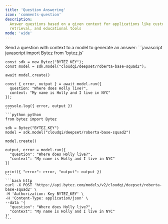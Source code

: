 ```yaml
---
title: 'Question Answering'
icon: 'comments-question'
description:
  Answer questions based on a given context for applications like customer support, information
  retrieval, and educational tools
mode: 'wide'
---
```


<Accordion defaultOpen title="Basic usage">
  Send a question with context to a model to generate an answer:

  <CodeGroup>
    ```javascript javascript
    import Bytez from 'bytez.js'

    const sdk = new Bytez("BYTEZ_KEY");
    const model = sdk.model("cloudqi/deepset/roberta-base-squad2");

    await model.create()

    const { error, output } = await model.run({
      question: "Where does Holly live?",
      context: "My name is Holly and I live in NYC"
    });

    console.log({ error, output })
    ```
    ```python python
    from bytez import Bytez

    sdk = Bytez("BYTEZ_KEY")
    model = sdk.model("cloudqi/deepset/roberta-base-squad2")

    model.create()

    output, error = model.run({
      "question": "Where does Holly live?",
      "context": "My name is Holly and I live in NYC"
    })

    print({ "error": error, "output": output })
    ```
    ```bash http
    curl -X POST 'https://api.bytez.com/models/v2/cloudqi/deepset/roberta-base-squad2' \
    -H 'Authorization: Key BYTEZ_KEY' \
    -H 'Content-Type: application/json' \
    --data '{
      "question": "Where does Holly live?",
      "context": "My name is Holly and I live in NYC"
    }'
    ```

  </CodeGroup>

</Accordion>
